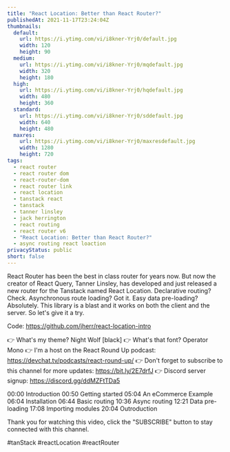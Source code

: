 ```yaml
---
title: "React Location: Better than React Router?"
publishedAt: 2021-11-17T23:24:04Z
thumbnails:
  default:
    url: https://i.ytimg.com/vi/i8kner-Yrj0/default.jpg
    width: 120
    height: 90
  medium:
    url: https://i.ytimg.com/vi/i8kner-Yrj0/mqdefault.jpg
    width: 320
    height: 180
  high:
    url: https://i.ytimg.com/vi/i8kner-Yrj0/hqdefault.jpg
    width: 480
    height: 360
  standard:
    url: https://i.ytimg.com/vi/i8kner-Yrj0/sddefault.jpg
    width: 640
    height: 480
  maxres:
    url: https://i.ytimg.com/vi/i8kner-Yrj0/maxresdefault.jpg
    width: 1280
    height: 720
tags:
  - react router
  - react router dom
  - react-router-dom
  - react router link
  - react location
  - tanstack react
  - tanstack
  - tanner linsley
  - jack herrington
  - react routing
  - react router v6
  - "React Location: Better than React Router?"
  - async routing react loaction
privacyStatus: public
short: false
---
```

  
  React Router has been the best in class router for years now. But now the creator of React Query, Tanner Linsley, has developed and just released a new router for the Tanstack named React Location. Declarative routing? Check. Asynchronous route loading? Got it. Easy data pre-loading? Absolutely. This library is a blast and it works on both the client and the server. So let's give it a try.

Code: https://github.com/jherr/react-location-intro

👉 What's my theme? Night Wolf [black]
👉 What's that font? Operator Mono
👉 I'm a host on the React Round Up podcast: https://devchat.tv/podcasts/react-round-up/
👉 Don't forget to subscribe to this channel for more updates: https://bit.ly/2E7drfJ
👉 Discord server signup: https://discord.gg/ddMZFtTDa5

00:00 Introduction
00:50 Getting started
05:04 An eCommerce Example
06:04 Installation
06:44 Basic routing
10:36 Async routing
12:21 Data pre-loading
17:08 Importing modules
20:04 Outroduction

Thank you for watching this video, click the "SUBSCRIBE" button to stay connected with this channel. 

#tanStack #reactLocation #reactRouter
  